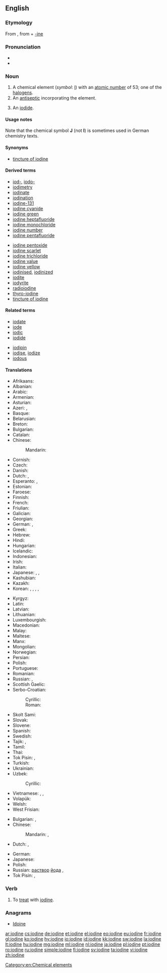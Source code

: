 ==English==

{{elements|I|tellurium|Te|xenon|Xe}}

===Etymology===
From {{etyl|fr|en}} {{term|iode||lang=fr}}, from {{etyl|grc|en}} {{term|ἰοειδής||violet|lang=grc}} + [[-ine]]

===Pronunciation===
* {{audio|en-us-iodine.ogg|Audio (US)|lang=en}}
* {{audio|en-uk-iodine.ogg|Audio (UK)|lang=en}}

===Noun===
{{en-noun|-|s}}
{{wikipedia}}

# A chemical element (''symbol'': [[I]]) with an [[atomic number]] of 53; one of the [[halogen]]s.
# An [[antiseptic]] incorporating the element.
# {{context|countable|uncountable|obsolete|lang=en}} An [[iodide]].

====Usage notes====
Note that the chemical symbol '''J''' (not '''I''') is sometimes used in German chemistry texts.

====Synonyms====
* {{sense|antiseptic}} [[tincture of iodine]]

====Derived terms====
{{rel-top|terms derived from ''iodine (noun)''}}
* [[iod-]], [[iodo-]]
* [[iodimetry]]
* [[iodinate]]
* [[iodination]]
* [[iodine-131]]
* [[iodine cyanide]]
* [[iodine green]]
* [[iodine heptafluoride]]
* [[iodine monochloride]]
* [[iodine number]]
* [[iodine pentafluoride]]
{{rel-mid}}
* [[iodine pentoxide]]
* [[iodine scarlet]]
* [[iodine trichloride]]
* [[iodine value]]
* [[iodine yellow]]
* [[iodinised]], [[iodinized]]
* [[iodite]]
* [[iodyrite]]
* [[radioiodine]]
* [[thyro-iodine]]
* [[tincture of iodine]]
{{rel-bottom}}

====Related terms====
{{rel-top|terms related to ''iodine (noun)''}}
* [[iodate]]
* [[iode]]
* [[iodic]]
* [[iodide]]
{{rel-mid}}
* [[iodipin]]
* [[iodise]], [[iodize]]
* [[iodous]]
{{rel-bottom}}

====Translations====
{{trans-top|element}}
* Afrikaans: {{t|af|jood}}
* Albanian: {{t|sq|jod}}
* Arabic: {{t|ar|يود|m|tr=yūd|sc=Arab}}
* Armenian: {{t|hy|յոդ|tr=yod}}
* Asturian: {{t|ast|yodu|m}}
* Azeri: {{t|az|yod}}, {{t|az|iod}}
* Basque: {{t|eu|iodoa}}
* Belarusian: {{t|be|ёд|m|tr=jod|sc=Cyrl}}
* Breton: {{t|br|iod|m}}
* Bulgarian: {{t|bg|йод|m|tr=jod|sc=Cyrl}}
* Catalan: {{t|ca|iode}}
* Chinese:
*: Mandarin: {{t+|cmn|碘|tr=diǎn|sc=Hans}}
* Cornish: {{t|kw|eyodyn}}
* Czech: {{t+|cs|jód|m}}
* Danish: {{t|da|jod}}
* Dutch: {{t+|nl|jood|n}}, {{t+|nl|jodium|n}}
* Esperanto: {{t|eo|jodo}}, {{t+|eo|iodo}}
* Estonian: {{t+|et|jood}}
* Faroese: {{t|fo|jod}}
* Finnish: {{t+|fi|jodi}}
* French: {{t+|fr|iode|m}}
* Friulian: {{t|fur|jodi}}
* Galician: {{t+|gl|iodo}}
* Georgian: {{t|ka|იოდი|tr=iodi|sc=Geor}}
* German: {{t+|de|Iod|n}}, {{t+|de|Jod|n}}
* Greek: {{t+|el|ιώδιο|n|tr=iódio}}
* Hebrew: {{t+|he|יוד|m|tr=yod}}
* Hindi: {{t|hi|जंबुकी|tr=jambukī|sc=Deva}}
* Hungarian: {{t+|hu|jód}}
* Icelandic: {{t+|is|joð}}
* Indonesian: {{t+|id|yodium}}
* Irish: {{t|ga|iaidín}}
* Italian: {{t+|it|iodio|m}}
* Japanese: {{t+|ja|ヨウ素|tr=ようそ, yōso|sc=Jpan}}, {{t+|ja|沃素|tr=ようそ, yōso|sc=Jpan}}, {{t+|ja|ヨード|tr=yōdo|sc=Jpan}}
* Kashubian: {{t|csb|jód}}
* Kazakh: {{t|kk|йод|tr=yod|sc=Cyrl}}
* Korean: {{t+|ko|요오드|tr=yoodeu|sc=Kore}}, {{t|ko|옥도|tr=沃度, okdo|sc=Kore}}, {{t|ko|옥소|tr=沃素, okso|sc=Kore}}, {{t|ko|요오듐|tr=yoodyum|sc=Kore}}, {{t+|ko|아이오딘|tr=aiodin|sc=Kore}}
{{trans-mid}}
* Kyrgyz: {{t|ky|йод|tr=yod|sc=Cyrl}}
* Latin: {{t+|la|iodium}}
* Latvian: {{t+|lv|jods|m}}
* Lithuanian: {{t+|lt|jodas}}
* Luxembourgish: {{t|lb|Iod}}
* Macedonian: {{t|mk|јод|m|tr=jod|sc=Cyrl}}
* Malay: {{t|ms|iodin}}
* Maltese: {{t|mt|jodju|m}}
* Manx: {{t|gv|eeadeen}}
* Mongolian: {{t|mn|йод|tr=jod|sc=Cyrl}}
* Norwegian: {{t+|no|jod}}
* Persian: {{t+|fa|ید|tr=yod|sc=fa-Arab}}
* Polish: {{t+|pl|jod|m}}
* Portuguese: {{t+|pt|iodo}}
* Romanian: {{t+|ro|iod|n}}
* Russian: {{t+|ru|йод|m|tr=jod}}, {{t+|ru|иод|m|tr=iód|sc=Cyrl}}
* Scottish Gaelic: {{t|gl|ìodain}}
* Serbo-Croatian:
*: Cyrillic: {{t|sh|јод|m|sc=Cyrl}}
*: Roman: {{t+|sh|jod|m}}
* Skolt Sami: {{t|sms|jåått}}
* Slovak: {{t|sk|jód|m}}
* Slovene: {{t+|sl|jod|m}}
* Spanish: {{t+|es|yodo|m}}
* Swedish: {{t+|sv|jod|c}}
* Tajik: {{t|tg|йод|tr=jod|sc=Cyrl}}, {{t|tg|иод|tr=iod|sc=Cyrl}}
* Tamil: {{t|ta|அயடின்|tr=ayaţin}}
* Thai: {{t+|th|ไอโอดีน|tr=aiōdīn|sc=Thai}}
* Tok Pisin: {{t|tpi|aiadin}}, {{t|tpi|yot}}
* Turkish: {{t+|tr|iyot}}
* Ukrainian: {{t|uk|йод|m|tr=jod|sc=Cyrl}}
* Uzbek: {{t+|uz|yod}}
*: Cyrillic: {{t|uz|йод|sc=Cyrl}}
* Vietnamese: {{t|vi|iot}}, {{t+|vi|iốt}}, {{t|vi|iođ}}
* Volapük: {{t+|vo|yodin}}
* Welsh: {{t+|cy|ïodin}}
* West Frisian: {{t|fy|joadium}}
{{trans-bottom}}

{{trans-top|antiseptic}}
* Bulgarian: {{t|bg|йодна тинктура|f|tr=jódna tinktúra|sc=Cyrl}}, {{qualifier|colloquial}} {{t|bg|йод|m|tr=jod|sc=Cyrl}}
* Chinese:
*: Mandarin: {{t+|cmn|碘酒|tr=diǎnjiǔ|sc=Hans}}, {{t+|cmn|碘酊|tr=diǎndǐng|sc=Hans}}
* Dutch: {{t+|nl|jodium|n}}, {{t|nl|jodiumtinctuur|m}}
{{trans-mid}}
* German: {{t|de|Jodtinktur|f}}
* Japanese: {{t|ja|ヨードチンキ|tr=yōdochinki|sc=Jpan}}
* Polish: {{t+|pl|jodyna|f}}
* Russian: [[раствор]] [[йод|йода]] {{g|m}}, {{t+|ru|иод|m|tr=iód|sc=Cyrl}}
* Tok Pisin: {{t|tpi|aiadin}}, {{t|tpi|yot}}
{{trans-bottom}}

===Verb===
{{en-verb|iodin|es}}

# {{context|transitive|lang=en}} To [[treat]] with [[iodine]].

===Anagrams===
* [[Idoine#English|Idoine]]

[[Category:en:Chemical elements]]

[[ar:iodine]]
[[cs:iodine]]
[[de:iodine]]
[[et:iodine]]
[[el:iodine]]
[[eo:iodine]]
[[eu:iodine]]
[[fr:iodine]]
[[gl:iodine]]
[[ko:iodine]]
[[hy:iodine]]
[[io:iodine]]
[[id:iodine]]
[[kk:iodine]]
[[sw:iodine]]
[[la:iodine]]
[[lt:iodine]]
[[hu:iodine]]
[[mg:iodine]]
[[ml:iodine]]
[[nl:iodine]]
[[ja:iodine]]
[[pl:iodine]]
[[pt:iodine]]
[[ro:iodine]]
[[ru:iodine]]
[[simple:iodine]]
[[fi:iodine]]
[[sv:iodine]]
[[ta:iodine]]
[[vi:iodine]]
[[zh:iodine]]